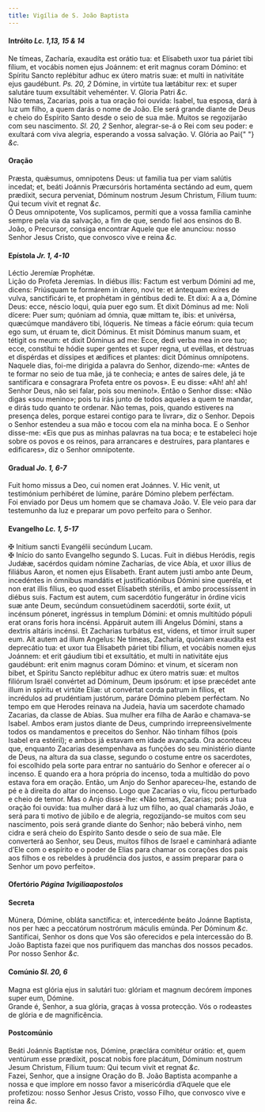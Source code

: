 ```yaml
---
title: Vigília de S. João Baptista
---
```


<h4 class="text-center">
  Intróito <em>Lc. 1,13, 15 & 14</em>
</h4>
<div class="grid grid-cols-2 gap-5">
  <span class="text-justify">
    Ne tímeas, Zacharía, exaudíta est orátio tua: et Elísabeth uxor tua páriet
    tibi fílium, et vocábis nomen ejus Joánnem: et erit magnus coram Dómino: et
    Spíritu Sancto replébitur adhuc ex útero matris suæ: et multi in nativitáte
    ejus gaudébunt. <em>Ps. 20, 2</em> Dómine, in virtúte tua lætábitur rex: et
    super salutáre tuum exsultábit veheménter. V. Gloria Patri <em>&c.</em>
  </div>
  <span class="text-justify">
    Não temas, Zacarias, pois a tua oração foi ouvida: Isabel, tua esposa, dará
    à luz um filho, a quem darás o nome de João. Ele será grande diante de Deus
    e cheio do Espírito Santo desde o seio de sua mãe. Muitos se regozijarão com
    seu nascimento. <em>Sl. 20, 2</em> Senhor, alegrar-se-á o Rei com seu poder:
    e exultará com viva alegria, esperando a vossa salvação. V. Glória ao Pai{" "}
    <em>&c.</em>
  </span>
</div>

<h4 class="text-center">Oração</h4>
<div class="grid grid-cols-2 gap-5">
  <span class="text-justify">
    Præsta, quǽsumus, omnipotens Deus: ut familia tua per viam salútis incedat;
    et, beáti Joánnis Præcursóris hortaménta sectándo ad eum, quem prædíxit,
    secura perveniat, Dóminum nostrum Jesum Christum, Fílium tuum: Qui tecum
    vivit et regnat <em>&c.</em>
  </div>
  <span class="text-justify">
    Ó Deus omnipotente, Vos suplicamos, permiti que a vossa família caminhe
    sempre pela via da salvação, a fim de que, sendo fiel aos ensinos do B.
    João, o Precursor, consiga encontrar Aquele que ele anunciou: nosso Senhor
    Jesus Cristo, que convosco vive e reina <em>&c.</em>
  </span>
</div>

<h4 class="text-center">
  Epístola <em>Jr. 1, 4-10</em>
</h4>
<div class="grid grid-cols-2 gap-5">
  <span class="text-justify">Léctio Jeremíæ Prophétæ.</div>
  <span class="text-justify">Lição do Profeta Jeremias.</div>
  <span class="text-justify">
    In diébus illis: Factum est verbum Dómini ad me, dicens: Priúsquam te
    formárem in útero, novi te: et ántequam exíres de vulva, sanctificári te, et
    prophétam in géntibus dedi te. Et dixi: A a a, Dómine Deus: ecce, néscio
    loqui, quia puer ego sum. Et dixit Dóminus ad me: Noli dícere: Puer sum;
    quóniam ad ómnia, quæ mittam te, ibis: et univérsa, quæcúmque mandávero
    tibi, lóqueris. Ne tímeas a fácie eórum: quia tecum ego sum, ut éruam te,
    dicit Dóminus. Et misit Dóminus manum suam, et tétigit os meum: et dixit
    Dóminus ad me: Ecce, dedi verba mea in ore tuo; ecce, constítui te hódie
    super gentes et super regna, ut evéllas, et déstruas et dispérdas et
    díssipes et ædífices et plantes: dicit Dóminus omnípotens.
  </div>
  <span class="text-justify">
    Naquele dias, foi-me dirigida a palavra do Senhor, dizendo-me: «Antes de te
    formar no seio de tua mãe, já te conhecia; e antes de saíres dele, já te
    santificara e consagrara Profeta entre os povos». E eu disse: «Ah! ah! ah!
    Senhor Deus, não sei falar, pois sou menino!». Então o Senhor disse: «Não
    digas «sou menino»; pois tu irás junto de todos aqueles a quem te mandar, e
    dirás tudo quanto te ordenar. Não temas, pois, quando estiveres na presença
    deles, porque estarei contigo para te livrar», diz o Senhor. Depois o Senhor
    estendeu a sua mão e tocou com ela na minha boca. E o Senhor disse-me: «Eis
    que pus as minhas palavras na tua boca; e te estabeleci hoje sobre os povos
    e os reinos, para arrancares e destruíres, para plantares e edificares», diz
    o Senhor omnipotente.
  </span>
</div>

<h4 class="text-center">
  Gradual <em>Jo. 1, 6-7</em>
</h4>
<div class="grid grid-cols-2 gap-5">
  <span class="text-justify">
    Fuit homo missus a Deo, cui nomen erat Joánnes. V. Hic venit, ut testimónium
    perhibéret de lúmine, paráre Dómino plebem perféctam.
  </div>
  <span class="text-justify">
    Foi enviado por Deus um homem que se chamava João. V. Ele veio para dar
    testemunho da luz e preparar um povo perfeito para o Senhor.
  </span>
</div>

<h4 class="text-center">
  Evangelho <em>Lc. 1, 5-17</em>
</h4>
<div class="grid grid-cols-2 gap-5">
  <span class="text-justify">
    <span class="text-danger">&#10016;</span> Initium sancti Evangélii secúndum
    Lucam.
  </div>
  <span class="text-justify">
    <span class="text-danger">&#10016;</span> Início do santo Evangelho segundo
    S. Lucas.
  </div>
  <span class="text-justify">
    Fuit in diébus Heródis, regis Judǽæ, sacérdos quidam nómine Zacharías, de
    vice Abía, et uxor illíus de filiábus Aaron, et nomen ejus Elísabeth. Erant
    autem justi ambo ante Deum, incedéntes in ómnibus mandátis et
    justificatiónibus Dómini sine queréla, et non erat illis fílius, eo quod
    esset Elísabeth stérilis, et ambo processíssent in diébus suis. Factum est
    autem, cum sacerdótio fungerátur in órdine vicis suæ ante Deum, secúndum
    consuetúdinem sacerdótii, sorte éxiit, ut incénsum póneret, ingréssus in
    templum Dómini: et omnis multitúdo pópuli erat orans foris hora incénsi.
    Appáruit autem illi Angelus Dómini, stans a dextris altáris incénsi. Et
    Zacharias turbátus est, videns, et timor írruit super eum. Ait autem ad
    illum Angelus: Ne tímeas, Zacharía, quóniam exaudíta est deprecátio tua: et
    uxor tua Elísabeth páriet tibi fílium, et vocábis nomen ejus Joánnem: et
    erit gáudium tibi et exsultátio, et multi in nativitáte ejus gaudébunt: erit
    enim magnus coram Dómino: et vinum, et síceram non bibet, et Spíritu Sancto
    replébitur adhuc ex útero matris suæ: et multos filiórum Israël convértet ad
    Dóminum, Deum ipsórum: et ipse præcédet ante illum in spíritu et virtúte
    Elíæ: ut convértat corda patrum in fílios, et incrédulos ad prudéntiam
    justórum, paráre Dómino plebem perféctam.
  </div>
  <span class="text-justify">
    No tempo em que Herodes reinava na Judeia, havia um sacerdote chamado
    Zacarias, da classe de Abias. Sua mulher era filha de Aarão e chamava-se
    Isabel. Ambos eram justos diante de Deus, cumprindo irrepreensivelmente
    todos os mandamentos e preceitos do Senhor. Não tinham filhos (pois Isabel
    era estéril); e ambos já estavam em idade avançada. Ora aconteceu que,
    enquanto Zacarias desempenhava as funções do seu ministério diante de Deus,
    na altura da sua classe, segundo o costume entre os sacerdotes, foi
    escolhido pela sorte para entrar no santuário do Senhor e oferecer aí o
    incenso. E quando era a hora própria do incenso, toda a multidão do povo
    estava fora em oração. Então, um Anjo do Senhor apareceu-lhe, estando de pé
    e à direita do altar do incenso. Logo que Zacarias o viu, ficou perturbado e
    cheio de temor. Mas o Anjo disse-lhe: «Não temas, Zacarias; pois a tua
    oração foi ouvida: tua mulher dará à luz um filho, ao qual chamarás João, e
    será para ti motivo de júbilo e de alegria, regozijando-se muitos com seu
    nascimento, pois será grande diante do Senhor; não beberá vinho, nem cidra e
    será cheio do Espírito Santo desde o seio de sua mãe. Ele converterá ao
    Senhor, seu Deus, muitos filhos de Israel e caminhará adiante d’Ele com o
    espírito e o poder de Elias para chamar os corações dos pais aos filhos e os
    rebeldes à prudência dos justos, e assim preparar para o Senhor um povo
    perfeito».
  </span>
</div>

<h4 class="text-center">
  Ofertório <em>Página 1vigiliaapostolos</em>
</h4>

<h4 class="text-center">Secreta</h4>
<div class="grid grid-cols-2 gap-5">
  <span class="text-justify">
    Múnera, Dómine, obláta sanctífica: et, intercedénte beáto Joánne Baptista,
    nos per hæc a peccatórum nostrórum máculis emúnda. Per Dóminum <em>&c.</em>
  </div>
  <span class="text-justify">
    Santificai, Senhor os dons que Vos são oferecidos e pela intercessão do B.
    João Baptista fazei que nos purifiquem das manchas dos nossos pecados. Por
    nosso Senhor <em>&c.</em>
  </span>
</div>

<h4 class="text-center">
  Comúnio <em>Sl. 20, 6</em>
</h4>
<div class="grid grid-cols-2 gap-5">
  <span class="text-justify">
    Magna est glória ejus in salutári tuo: glóriam et magnum decórem ímpones
    super eum, Dómine.
  </div>
  <span class="text-justify">
    Grande é, Senhor, a sua glória, graças à vossa protecção. Vós o rodeastes de
    glória e de magnificência.
  </span>
</div>

<h4 class="text-center">Postcomúnio</h4>
<div class="grid grid-cols-2 gap-5">
  <span class="text-justify">
    Beáti Joánnis Baptístæ nos, Dómine, præclára comitétur orátio: et, quem
    ventúrum esse prædíxit, poscat nobis fore placátum, Dóminum nostrum Jesum
    Christum, Fílium tuum: Qui tecum vivit et regnat <em>&c.</em>
  </div>
  <span class="text-justify">
    Fazei, Senhor, que a insigne Oração do B. João Baptista acompanhe a nossa e
    que implore em nosso favor a misericórdia d’Aquele que ele profetizou: nosso
    Senhor Jesus Cristo, vosso Filho, que convosco vive e reina <em>&c.</em>
  </span>
</div>

